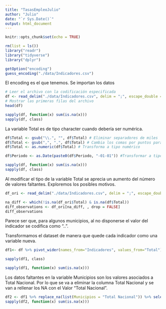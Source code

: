 ```yaml
---
title: "TasasEmpleoJulio"
author: "Julio"
date: "`r Sys.Date()`"
output: html_document
---
```


```r
knitr::opts_chunk$set(echo = TRUE)
```




```r
rm(list = ls())
library("readr")
library("tidyverse")
library("dplyr")
```



```r
getOption("encoding")
guess_encoding("./data/Indicadores.csv")
```
El encoding es el que tenemos. Se importan los datos

```r
# Leer el archivo con la codificación especificada
df <- read_delim("./data/Indicadores.csv", delim = ";", escape_double = FALSE, locale = locale(decimal_mark = ",", grouping_mark = "."), trim_ws = TRUE)
# Mostrar las primeras filas del archivo
head(df)
```


```r
sapply(df, function(x) sum(is.na(x)))
sapply(df, class)
```
La variable Total es de tipo character cuando debería ser numérica.

```r
df$Total <- gsub("\\.", "", df$Total) # Eliminar separadores de miles
df$Total <- gsub(",", ".", df$Total) # Cambia los comas por puntos para que R los lea como decimales
df$Total <- as.numeric(df$Total) # Transforma a tipo numérico
```

```r
df$Periodo <- as.Date(paste0(df$Periodo, "-01-01")) #Transformar a tipo fecha
```


```r
sapply(df, function(x) sum(is.na(x)))
sapply(df, class)
```

Al modificar el tipo de la variable Total se aprecia un aumento del número de valores faltantes. Exploremos los posibles motivos.

```r
df_ori <- read_delim("./data/Indicadores.csv", delim = ";", escape_double = FALSE, locale = locale(decimal_mark = ",", grouping_mark = "."), trim_ws = TRUE)

na_diff <- which(!is.na(df_ori$Total) & is.na(df$Total))
diff_observations <- df_ori[na_diff, , drop = FALSE]
diff_observations
```

Parece ser que, para algunos municipios, al no disponerse el valor del indicador se codifica como "..".



Transformamos el dataset de manera que quede cada indicador como una variable nueva.

```r
df1<- df %>% pivot_wider(names_from="Indicadores", values_from="Total") # Transformar el dataset más ancho (Variable por indicador)
```


```r
sapply(df1, class)
```




```r
sapply(df1, function(x) sum(is.na(x)))
```

Los datos faltantes en la variable Municipios son los valores asociados a Total Nacional. Por lo que se va a eliminar la columna Total Nacional y se van a rellenar los NA con el Valor "Total Nacional".

```r
df2 <- df1 %>% replace_na(list(Municipios = "Total Nacional")) %>% select(-"Total Nacional")
sapply(df2, function(x) sum(is.na(x)))
```

